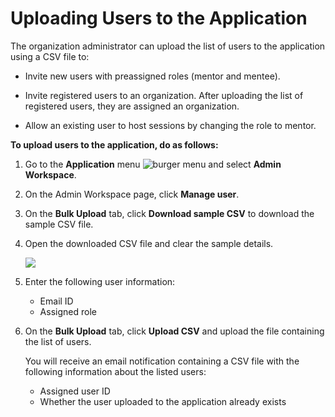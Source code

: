 
# Uploading Users to the Application

The organization administrator can upload the list of users to the application using a CSV file to:

* Invite new users with preassigned roles (mentor and mentee).

* Invite registered users to an organization. After uploading the list of registered users, they are assigned an organization.

* Allow an existing user to host sessions by changing the role to mentor.

**To upload users to the application, do as follows:**

1. Go to the <b>Application</b> menu ![burger menu](media/burgermenu-icon.png) and select **Admin Workspace**.

2. On the Admin Workspace page, click **Manage user**.

3. On the **Bulk Upload** tab, click **Download sample CSV** to download the sample CSV file.

4. Open the downloaded CSV file and clear the sample details.

    ![](media/orgadmin-bulkupload.png)

5. Enter the following user information:

    * Email ID
    * Assigned role
 
6. On the **Bulk Upload** tab, click **Upload CSV** and upload the file containing the list of users.

    <Admonition type="tip">
    <p>You will receive an email notification containing a CSV file with the following information about the listed users:</p>
    <ul>
    <li>Assigned user ID</li>
    <li>Whether the user uploaded to the application already exists</li>
    </ul>
    </Admonition>